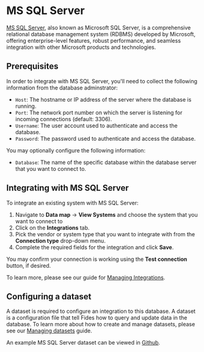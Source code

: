 
# MS SQL Server
[MS SQL Server](https://www.microsoft.com/en-us/sql-server/), also known as Microsoft SQL Server, is a comprehensive relational database management system (RDBMS) developed by Microsoft, offering enterprise-level features, robust performance, and seamless integration with other Microsoft products and technologies.

## Prerequisites
In order to integrate with MS SQL Server, you'll need to collect the following information from the database adminstrator:

- `Host`: The hostname or IP address of the server where the database is running.
- `Port`: The network port number on which the server is listening for incoming connections (default: 3306).
- `Username`: The user account used to authenticate and access the database.
- `Password`: The password used to authenticate and access the database.

You may optionally configure the following information:
- `Database`: The name of the specific database within the database server that you want to connect to.


## Integrating with MS SQL Server
To integrate an existing system with MS SQL Server: 

1. Navigate to **Data map** → **View Systems** and choose the system that you want to connect to
2. Click on the **Integrations** tab.
3. Pick the vendor or system type that you want to integrate with from the **Connection type** drop-down menu.
4. Complete the required fields for the integration and click **Save**. 

You may confirm your connection is working using the **Test connection** button, if desired.

To learn more, please see our guide for [Managing Integrations](/user-guides/integrations/manage-integrations).

## Configuring a dataset
A dataset is required to configure an integration to this database. A dataset is a configuration file that tell Fides how to query and update data in the database. To learn more about how to create and manage datasets, please see our [Managing datasets](user-guides/integrations/manage-datasets) guide.

An example MS SQL Server dataset can be viewed in [Github](https://github.com/ethyca/fides/blob/main/data/dataset/mssql_example_test_dataset.yml).



